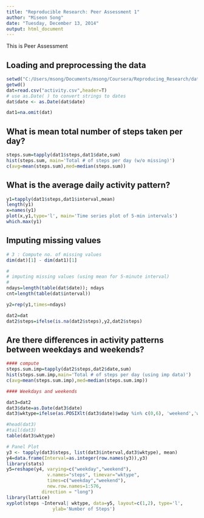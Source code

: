 ```yaml
---
title: "Reproducible Research: Peer Assessment 1"
author: "Miseon Song"
date: "Tuesday, December 13, 2014"
output: html_document
---
```



This is Peer Assessment 

## Loading and preprocessing the data

```r
setwd("C:/Users/msong/Documents/msong/Coursera/Reproducing_Research/data/")
getwd()
dat=read.csv("activity.csv",header=T)
# use as.Date( ) to convert strings to dates 
dat$date <- as.Date(dat$date)

dat1=na.omit(dat)
```

## What is mean total number of steps taken per day?

```r
steps.sum=tapply(dat1$steps,dat1$date,sum)
hist(steps.sum, main='Total # of steps per day (w/o missing)')
c(avg=mean(steps.sum),med=median(steps.sum))
```

## What is the average daily activity pattern?
```r
y1=tapply(dat1$steps,dat1$interval,mean)
length(y1)
x=names(y1)
plot(x,y1,type='l', main='Time series plot of 5-min intervals')
which.max(y1)
```

## Imputing missing values

```r
# 3 : Compute no. of missing values
dim(dat)[1] - dim(dat1)[1]

#
# imputing missing values (using mean for 5-minute interval)
#
ndays=length(table(dat$date)); ndays
cnt=length(table(dat$interval))

y2=rep(y1,times=ndays)

dat2=dat
dat2$steps=ifelse(is.na(dat2$steps),y2,dat2$steps)
```


## Are there differences in activity patterns between weekdays and weekends?

```r
#### compute 
steps.sum.imp=tapply(dat2$steps,dat2$date,sum)
hist(steps.sum.imp,main='Total # of steps per day (using imp data)')
c(avg=mean(steps.sum.imp),med=median(steps.sum.imp))

#### Weekdays and weekends

dat3=dat2
dat3$date=as.Date(dat3$date)
dat3$wktype=ifelse(as.POSIXlt(dat3$date)$wday %in% c(0,6), 'weekend','weekday')

#head(dat3)
#tail(dat3)
table(dat3$wktype)

# Panel Plot
y3 <- tapply(dat3$steps, list(dat3$interval,dat3$wktype), mean)
y4=data.frame(Interval=as.integer(row.names(y3)),y3)
library(stats)
y5=reshape(y4, varying=c("weekday","weekend"),
               v.names="steps", timevar="wktype",
               times=c("weekday","weekend"),
               new.row.names=1:576, 
             direction = "long")
library(lattice)
xyplot(steps ~Interval| wktype, data=y5, layout=c(1,2), type='l',
                 ylab='Number of Steps')
```


